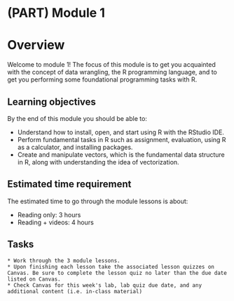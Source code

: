 # (PART) Module 1 {-}

# Overview

Welcome to module 1! The focus of this module is to get you acquainted with the concept of data wrangling, the R programming language, and to get you performing some foundational programming tasks with R.

## Learning objectives

By the end of this module you should be able to:

- Understand how to install, open, and start using R with the RStudio IDE.
- Perform fundamental tasks in R such as assignment, evaluation, using R as a calculator, and installing packages.
- Create and manipulate vectors, which is the fundamental data structure in R, along with understanding the idea of vectorization.

## Estimated time requirement

The estimated time to go through the module lessons is about:

* Reading only: 3 hours
* Reading + videos: 4 hours

## Tasks

```block
* Work through the 3 module lessons.
* Upon finishing each lesson take the associated lesson quizzes on Canvas. Be sure to complete the lesson quiz no later than the due date listed on Canvas.
* Check Canvas for this week's lab, lab quiz due date, and any additional content (i.e. in-class material)
```
